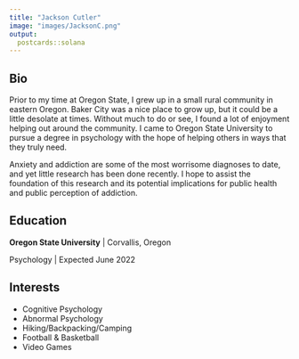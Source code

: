 ```yaml
---
title: "Jackson Cutler"
image: "images/JacksonC.png"
output:
  postcards::solana
---
```

 
## Bio

Prior to my time at Oregon State, I grew up in a small rural community in eastern Oregon.
Baker City was a nice place to grow up, but it could be a little desolate at times. Without much to
do or see, I found a lot of enjoyment helping out around the community. I came to Oregon State
University to pursue a degree in psychology with the hope of helping others in ways that they
truly need.

Anxiety and addiction are some of the most worrisome diagnoses to date, and yet little
research has been done recently. I hope to assist the foundation of this research and its potential
implications for public health and public perception of addiction.

## Education

**Oregon State University** | Corvallis, Oregon

Psychology | Expected June 2022

## Interests

* Cognitive Psychology
* Abnormal Psychology
* Hiking/Backpacking/Camping
* Football & Basketball
* Video Games
